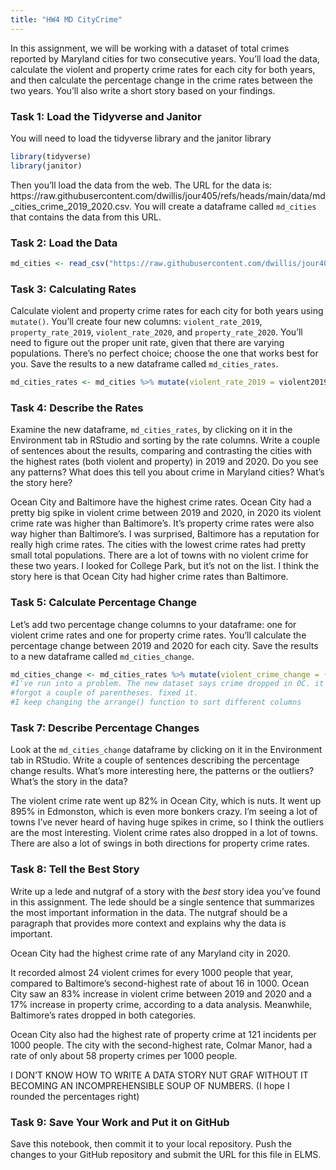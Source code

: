 ```yaml
---
title: "HW4 MD CityCrime"
---
```


In this assignment, we will be working with a dataset of total crimes reported by Maryland cities for two consecutive years. You'll load the data, calculate the violent and property crime rates for each city for both years, and then calculate the percentage change in the crime rates between the two years. You'll also write a short story based on your findings.

### Task 1: Load the Tidyverse and Janitor

You will need to load the tidyverse library and the janitor library

```r
library(tidyverse)
library(janitor)
```

Then you'll load the data from the web. The URL for the data is: https://raw.githubusercontent.com/dwillis/jour405/refs/heads/main/data/md_cities_crime_2019_2020.csv. You will create a dataframe called `md_cities` that contains the data from this URL.

### Task 2: Load the Data

```r
md_cities <- read_csv("https://raw.githubusercontent.com/dwillis/jour405/refs/heads/main/data/md_cities_crime_2019_2020.csv")
```
### Task 3: Calculating Rates

Calculate violent and property crime rates for each city for both years using `mutate()`. You'll create four new columns: `violent_rate_2019`, `property_rate_2019`, `violent_rate_2020`, and `property_rate_2020`. You'll need to figure out the proper unit rate, given that there are varying populations. There's no perfect choice; choose the one that works best for you. Save the results to a new dataframe called `md_cities_rates`.

```r
md_cities_rates <- md_cities %>% mutate(violent_rate_2019 = violent2019/pop2019 * 1000, property_rate_2019 = property2019/pop2019 * 1000, violent_rate_2020 = violent2020/pop2020 * 1000, property_rate_2020 = property2020/pop2020 * 1000) %>% arrange(desc(violent_rate_2020))
```

### Task 4: Describe the Rates

Examine the new dataframe, `md_cities_rates`, by clicking on it in the Environment tab in RStudio and sorting by the rate columns. Write a couple of sentences about the results, comparing and contrasting the cities with the highest rates (both violent and property) in 2019 and 2020. Do you see any patterns? What does this tell you about crime in Maryland cities? What's the story here?

Ocean City and Baltimore have the highest crime rates. Ocean City had a pretty big spike in violent crime between 2019 and 2020, in 2020 its violent crime rate was higher than Baltimore's. It's property crime rates were also way higher than Baltimore's. I was surprised, Baltimore has a reputation for really high crime rates. 
The cities with the lowest crime rates had pretty small total populations. There are a lot of towns with no violent crime for these two years. I looked for College Park, but it's not on the list. 
I think the story here is that Ocean City had higher crime rates than Baltimore. 



### Task 5: Calculate Percentage Change

Let's add two percentage change columns to your dataframe: one for violent crime rates and one for property crime rates. You'll calculate the percentage change between 2019 and 2020 for each city. Save the results to a new dataframe called `md_cities_change`.

```r
md_cities_change <- md_cities_rates %>% mutate(violent_crime_change = (violent_rate_2020-violent_rate_2019)/violent_rate_2019 *100, property_crime_change = (property_rate_2020-property_rate_2019)/property_rate_2019 *100) %>% arrange(desc(property_rate_2020))
#I've run into a problem. The new dataset says crime dropped in OC. it DEFINITELY did not. 
#forgot a couple of parentheses. fixed it. 
#I keep changing the arrange() function to sort different columns 
```

### Task 7: Describe Percentage Changes

Look at the `md_cities_change` dataframe by clicking on it in the Environment tab in RStudio. Write a couple of sentences describing the percentage change results. What's more interesting here, the patterns or the outliers? What's the story in the data?

The violent crime rate went up 82% in Ocean City, which is nuts. It went up 895% in Edmonston, which is even more bonkers crazy. I'm seeing a lot of towns I've never heard of having huge spikes in crime, so I think the outliers are the most interesting. Violent crime rates also dropped in a lot of towns. There are also a lot of swings in both directions for property crime rates. 

### Task 8: Tell the Best Story

Write up a lede and nutgraf of a story with the _best_ story idea you've found in this assignment. The lede should be a single sentence that summarizes the most important information in the data. The nutgraf should be a paragraph that provides more context and explains why the data is important.

Ocean City had the highest crime rate of any Maryland city in 2020.

It recorded almost 24 violent crimes for every 1000 people that year, compared to Baltimore's second-highest rate of about 16 in 1000. Ocean City saw an 83% increase in violent crime  between 2019 and 2020 and a 17% increase in property crime, according to a data analysis. Meanwhile, Baltimore's rates dropped in both categories.

Ocean City also had the highest rate of property crime at 121 incidents per 1000 people. The city with the second-highest rate, Colmar Manor, had a rate of only about 58 property crimes per 1000 people. 

I DON'T KNOW HOW TO WRITE A DATA STORY NUT GRAF WITHOUT IT BECOMING AN INCOMPREHENSIBLE SOUP OF NUMBERS. (I hope I rounded the percentages right)


### Task 9: Save Your Work and Put it on GitHub

Save this notebook, then commit it to your local repository. Push the changes to your GitHub repository and submit the URL for this file in ELMS.
